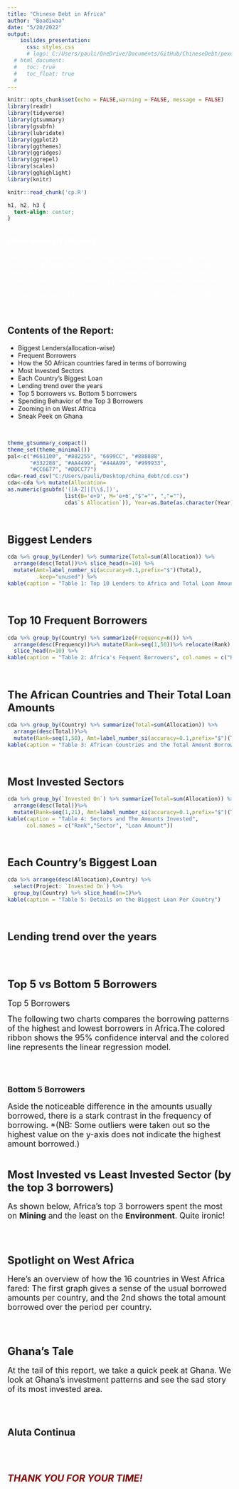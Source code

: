 ```yaml
---
title: "Chinese Debt in Africa"
author: "Boadiwaa"
date: "5/20/2022"
output:
    ioslides_presentation:
      css: styles.css
      # logo: C:/Users/pauli/OneDrive/Documents/GitHub/ChineseDebt/pexels-pixabay-47344.jpg
  # html_document:
  #   toc: true
  #   toc_float: true
  #   
---
```


```r
knitr::opts_chunk$set(echo = FALSE,warning = FALSE, message = FALSE)
library(readr)
library(tidyverse)
library(gtsummary)
library(gsubfn)
library(lubridate)
library(ggplot2)
library(ggthemes)
library(ggridges)
library(ggrepel)
library(scales)
library(gghighlight)
library(knitr)

knitr::read_chunk('cp.R')

```

<!-- ![](C:/Users/pauli/OneDrive/Documents/GitHub/ChineseDebt/pexels-pixabay-47344.jpg) -->
<!-- {height=25%} -->
```css
h1, h2, h3 {
  text-align: center;
}
```

## <span style="color:white">Overview of Report</span> {data-background=C:/Users/pauli/OneDrive/Documents/GitHub/ChineseDebt/debt2.jpg data-background-size=cover}



<span style="color:white">This is a brief descriptive report highlighting some finds from a quick analysis of a Kaggle Dataset on Chinese Debt in 50 countries from Africa. There were 1188 observations in the dataset with 7 variables named: "S.no","Project","Year", "Lender","$ Allocation","Country" and "Invested On".</span> 

<span style="color:white">The major variable of interest was the Allocation (Debt) amount in dollars.</span>

<br>

## **Contents of the Report:** {.smaller}

- Biggest Lenders(allocation-wise)
- Frequent Borrowers
- How the 50 African countries fared in terms of borrowing
- Most Invested Sectors
- Each Country's Biggest Loan
- Lending trend over the years
- Top 5 borrowers vs. Bottom 5 borrowers
- Spending Behavior of the Top 3 Borrowers
- Zooming in on West Africa
- Sneak Peek on Ghana

<br>

```r
theme_gtsummary_compact()
theme_set(theme_minimal())
pal<-c("#661100", "#882255", "6699CC", "#888888",
       "#332288", "#AA4499", "#44AA99", "#999933",
       "#CC6677", "#DDCC77")
cda<-read_csv("C:/Users/pauli/Desktop/china_debt/cd.csv")
cda<-cda %>% mutate(Allocation=
as.numeric(gsubfn('([A-Z]|[\\$,])', 
                  list(B='e+9', M='e+6',"$"="", ","=""),
                  cda$`$ Allocation`)), Year=as.Date(as.character(Year), format = "%Y"))

```

<br>

## <font size="5">Biggest Lenders</font> {.smaller}

```r
cda %>% group_by(Lender) %>% summarize(Total=sum(Allocation)) %>% 
  arrange(desc(Total))%>% slice_head(n=10) %>% 
  mutate(Amt=label_number_si(accuracy=0.1,prefix="$")(Total),
         .keep="unused") %>% 
kable(caption = "Table 1: Top 10 Lenders to Africa and Total Loan Amount", col.names = c("Chinese Lender", "Loan Amount"))

```

<br>

## <font size="5">Top 10 Frequent Borrowers</font> {.smaller}

```r
cda %>% group_by(Country) %>% summarize(Frequency=n()) %>% 
  arrange(desc(Frequency))%>% mutate(Rank=seq(1,50))%>% relocate(Rank) %>% 
  slice_head(n=10) %>%
kable(caption = "Table 2: Africa's Fequent Borrowers", col.names = c("Rank", "Country", "Frequency of Loan Entries"))

```

<br>

## <font size="5">The African Countries and Their Total Loan Amounts</font> {.smaller}

```r
cda %>% group_by(Country) %>% summarize(Total=sum(Allocation)) %>% 
  arrange(desc(Total))%>% 
  mutate(Rank=seq(1,50), Amt=label_number_si(accuracy=0.1,prefix="$")(Total),.keep="unused") %>% relocate(Rank) %>% 
kable(caption = "Table 3: African Countries and the Total Amount Borrowed", col.names = c("Rank","Country", "Loan Amount" ))

```

<br>

## <font size="5">Most Invested Sectors</font> {.smaller}

```r
cda %>% group_by(`Invested On`) %>% summarize(Total=sum(Allocation)) %>% 
  arrange(desc(Total))%>% 
  mutate(Rank=seq(1,21), Amt=label_number_si(accuracy=0.1,prefix="$")(Total),.keep="unused") %>% relocate(Rank) %>% 
kable(caption = "Table 4: Sectors and The Amounts Invested", 
      col.names = c("Rank","Sector", "Loan Amount"))

``` 

<br>

## <font size="5">Each Country's Biggest Loan</font>  {.smaller}

```r
cda %>% arrange(desc(Allocation),Country) %>% 
  select(Project: `Invested On`) %>% 
  group_by(Country) %>% slice_head(n=1)%>% 
kable(caption = "Table 5: Details on the Biggest Loan Per Country") 
``` 

<br>

## <font size="5">Lending trend over the years</font>

```r

``` 

<br>

## <font size="5">Top 5 vs Bottom 5 Borrowers</font> {.smaller}

<font size="4">Top 5 Borrowers</font>

<font size="4">The following two charts compares the borrowing patterns of the highest and lowest borrowers in Africa.The colored ribbon shows the 95% confidence interval and the colored line represents the linear regression model.</font>


```r

```  

<br>

## <font size="4">Bottom 5 Borrowers</font>

<font size="4">Aside the noticeable difference in the amounts usually borrowed, there is a stark contrast in the frequency of borrowing. *(NB: Some outliers were taken out so the highest value on the y-axis does not indicate the highest amount borrowed.)</font>

```r

```  

## <font size="5">Most Invested vs Least Invested Sector (by the top 3 borrowers)</font>

<font size="4">As shown below, Africa's top 3 borrowers spent the most on **Mining** and the least on the **Environment**. Quite ironic!</font>
```r

``` 

<br>

## <font size="5">Spotlight on West Africa</font>
<font size="4">Here's an overview of how the 16 countries in West Africa fared:
The first graph gives a sense of the usual borrowed amounts per country, and the 2nd shows the total amount borrowed over the period per country.</font> 

```r

```  

<br>

## <font size="5">Ghana's Tale</font>

<font size="4">At the tail of this report, we take a quick peek at Ghana. We look at Ghana's investment patterns and see the sad story of its most invested area.</font>  


```r

```  

<br>

## Aluta Continua

```r

```    

<br>

## <span style="color:maroon">**_THANK YOU FOR YOUR TIME!_**</span> {data-background=C:/Users/pauli/OneDrive/Documents/GitHub/ChineseDebt/debt1.jpg data-background-size=cover}
